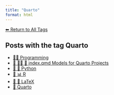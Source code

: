 ```yaml
---
title: "Quarto"
format: html
---
```


[⬅ Return to All Tags](../tags.qmd)

## Posts with the tag **Quarto**

- [👨‍💻 Programming](/posts/programming/index.html)
- [📘 👨‍💻 📄 index.qmd Models for Quarto Projects](/posts/programming/models-index-quarto.html)
- [📄 🐍 Python](/posts/programming/python/index.html)
- [📄 📊 R](/posts/programming/r/index.html)
- [📄 📐 LaTeX](/posts/programming/latex/index.html)
- [📄 Quarto](/posts/programming/quarto/index.html)
